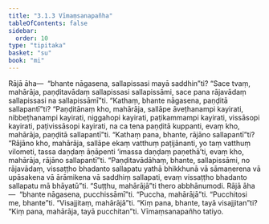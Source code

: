 ```yaml
---
title: "3.1.3 Vīmaṃsanapañha"
tableOfContents: false
sidebar:
  order: 10
type: "tipitaka"
basket: "su"
book: "mi"
---
```



<DynamicBreadcrumb />

<Division number="26" book="mi">

<Paragraph number="105" book="mi">
Rājā āha—  “bhante nāgasena, sallapissasi mayā saddhin”ti? “Sace tvaṃ, mahārāja, paṇḍitavādaṃ sallapissasi sallapissāmi, sace pana rājavādaṃ sallapissasi na sallapissāmī”ti. “Kathaṃ, bhante nāgasena, paṇḍitā sallapantī”ti? “Paṇḍitānaṃ kho, mahārāja, sallāpe āveṭhanampi kayirati, nibbeṭhanampi kayirati, niggahopi kayirati, paṭikammampi kayirati, vissāsopi kayirati, paṭivissāsopi kayirati, na ca tena paṇḍitā kuppanti, evaṃ kho, mahārāja, paṇḍitā sallapantī”ti. “Kathaṃ pana, bhante, rājāno sallapantī”ti? “Rājāno kho, mahārāja, sallāpe ekaṃ vatthuṃ paṭijānanti, yo taṃ vatthuṃ vilometi, tassa daṇḍaṃ āṇāpenti ‘imassa daṇḍaṃ paṇethā’ti, evaṃ kho, mahārāja, rājāno sallapantī”ti. “Paṇḍitavādāhaṃ, bhante, sallapissāmi, no rājavādaṃ, vissaṭṭho bhadanto sallapatu yathā bhikkhunā vā sāmaṇerena vā upāsakena vā ārāmikena vā saddhiṃ sallapati, evaṃ vissaṭṭho bhadanto sallapatu mā bhāyatū”ti. “Suṭṭhu, mahārājā”ti thero abbhānumodi.
</Paragraph>

<Paragraph number="106" book="mi">
Rājā āha—  “bhante nāgasena, pucchissāmī”ti. “Puccha, mahārājā”ti. “Pucchitosi me, bhante”ti. “Visajjitaṃ, mahārājā”ti. “Kiṃ pana, bhante, tayā visajjitan”ti? “Kiṃ pana, mahārāja, tayā pucchitan”ti.

</Paragraph>
</Division>

<Paragraph number="107" type="center" book="mi">
Vīmaṃsanapañho tatiyo.
</Paragraph>